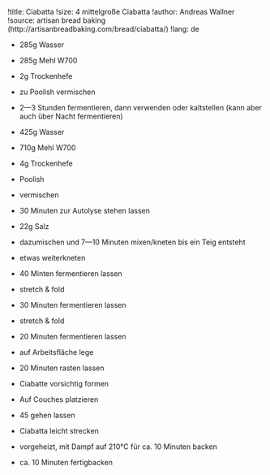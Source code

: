 !title: Ciabatta
!size: 4 mittelgroße Ciabatta
!author: Andreas Wallner
!source: artisan bread baking (http://artisanbreadbaking.com/bread/ciabatta/)
!lang: de

* 285g Wasser
* 285g Mehl W700
* 2g Trockenhefe
- zu Poolish vermischen

+ 2—3 Stunden fermentieren, dann verwenden oder kaltstellen (kann aber auch über Nacht fermentieren) 

* 425g Wasser
* 710g Mehl W700
* 4g Trockenhefe
* Poolish
- vermischen

+ 30 Minuten zur Autolyse stehen lassen

* 22g Salz

- dazumischen und 7—10 Minuten mixen/kneten bis ein Teig entsteht
- etwas weiterkneten

+ 40 Minten fermentieren lassen

- stretch & fold

+ 30 Minuten fermentieren lassen

- stretch & fold

+ 20 Minuten fermentieren lassen

- auf Arbeitsfläche lege

+ 20 Minuten rasten lassen

- Ciabatte vorsichtig formen
- Auf Couches platzieren

+ 45 gehen lassen

- Ciabatta leicht strecken
- vorgeheizt, mit Dampf auf 210°C für ca. 10 Minuten backen
- ca. 10 Minuten fertigbacken
